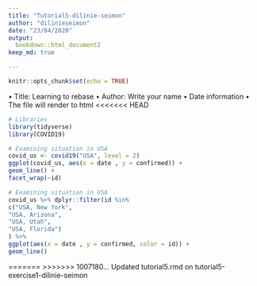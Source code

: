 ```yaml
---
title: "Tutorial5-dilinie-seimon"
author: "dilinieseimon"
date: "23/04/2020"
output:
  bookdown::html_document2
keep_md: true

---
```


```r
knitr::opts_chunk$set(echo = TRUE)
```
• Title: Learning to rebase
• Author: Write your name
• Date information
• The file will render to html
<<<<<<< HEAD

```r
# Libraries
library(tidyverse)
library(COVID19)
```
```r
# Examining situation in USA
covid_us <- covid19("USA", level = 2)
ggplot(covid_us, aes(x = date , y = confirmed)) +
geom_line() +
facet_wrap(~id)

```
```r
# Examining situation in USA
covid_us %>% dplyr::filter(id %in%
c("USA, New York",
"USA, Arizona",
"USA, Utah",
"USA, Florida")
) %>%
ggplot(aes(x = date , y = confirmed, color = id)) +
geom_line()
```
=======
>>>>>>> 1007180... Updated tutorial5.rmd on tutorial5-exercise1-dilinie-seimon
